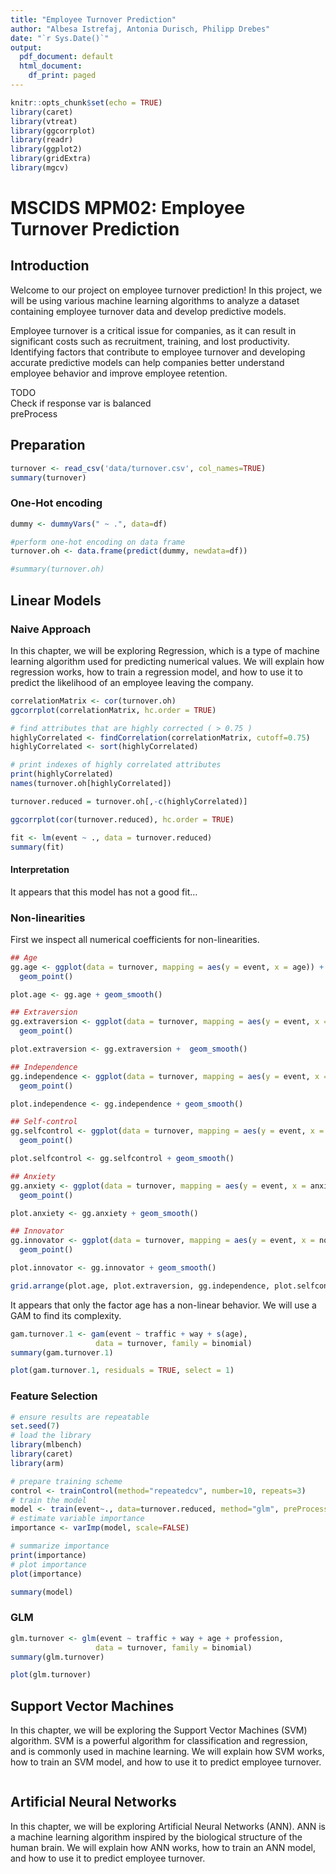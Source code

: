 ```yaml
---
title: "Employee Turnover Prediction"
author: "Albesa Istrefaj, Antonia Durisch, Philipp Drebes"
date: "`r Sys.Date()`"
output:
  pdf_document: default
  html_document:
    df_print: paged
---
```


```r
knitr::opts_chunk$set(echo = TRUE)
library(caret)
library(vtreat)
library(ggcorrplot)
library(readr)
library(ggplot2)
library(gridExtra)
library(mgcv)
```

# MSCIDS MPM02: Employee Turnover Prediction

## Introduction

Welcome to our project on employee turnover prediction! In this project, we will be using various machine learning algorithms to analyze a dataset containing employee turnover data and develop predictive models.

Employee turnover is a critical issue for companies, as it can result in significant costs such as recruitment, training, and lost productivity. Identifying factors that contribute to employee turnover and developing accurate predictive models can help companies better understand employee behavior and improve employee retention.

TODO\
Check if response var is balanced\
preProcess

## Preparation

```r
turnover <- read_csv('data/turnover.csv', col_names=TRUE)
summary(turnover)
```

### One-Hot encoding

```r
dummy <- dummyVars(" ~ .", data=df)

#perform one-hot encoding on data frame
turnover.oh <- data.frame(predict(dummy, newdata=df))

#summary(turnover.oh)
```

## Linear Models

### Naive Approach

In this chapter, we will be exploring Regression, which is a type of machine learning algorithm used for predicting numerical values. We will explain how regression works, how to train a regression model, and how to use it to predict the likelihood of an employee leaving the company.

```r
correlationMatrix <- cor(turnover.oh)
ggcorrplot(correlationMatrix, hc.order = TRUE)

# find attributes that are highly corrected ( > 0.75 )
highlyCorrelated <- findCorrelation(correlationMatrix, cutoff=0.75)
highlyCorrelated <- sort(highlyCorrelated)

# print indexes of highly correlated attributes
print(highlyCorrelated)
names(turnover.oh[highlyCorrelated])

turnover.reduced = turnover.oh[,-c(highlyCorrelated)]

ggcorrplot(cor(turnover.reduced), hc.order = TRUE)
```

```r
fit <- lm(event ~ ., data = turnover.reduced)
summary(fit)
```

#### Interpretation

It appears that this model has not a good fit...

### Non-linearities

First we inspect all numerical coefficients for non-linearities.

```r

## Age
gg.age <- ggplot(data = turnover, mapping = aes(y = event, x = age)) + 
  geom_point()

plot.age <- gg.age + geom_smooth()

## Extraversion
gg.extraversion <- ggplot(data = turnover, mapping = aes(y = event, x = extraversion)) + 
  geom_point()

plot.extraversion <- gg.extraversion +  geom_smooth()

## Independence
gg.independence <- ggplot(data = turnover, mapping = aes(y = event, x = independ)) + 
  geom_point()

plot.independence <- gg.independence + geom_smooth()

## Self-control
gg.selfcontrol <- ggplot(data = turnover, mapping = aes(y = event, x = selfcontrol)) + 
  geom_point()

plot.selfcontrol <- gg.selfcontrol + geom_smooth()

## Anxiety
gg.anxiety <- ggplot(data = turnover, mapping = aes(y = event, x = anxiety)) + 
  geom_point()

plot.anxiety <- gg.anxiety + geom_smooth()

## Innovator
gg.innovator <- ggplot(data = turnover, mapping = aes(y = event, x = novator)) + 
  geom_point()

plot.innovator <- gg.innovator + geom_smooth()

grid.arrange(plot.age, plot.extraversion, gg.independence, plot.selfcontrol, plot.anxiety, plot.innovator, ncol=2)
```

It appears that only the factor age has a non-linear behavior. We will use a GAM to find its complexity.

```r
gam.turnover.1 <- gam(event ~ traffic + way + s(age), 
                   data = turnover, family = binomial)
summary(gam.turnover.1)

plot(gam.turnover.1, residuals = TRUE, select = 1)
```

### Feature Selection

```r
# ensure results are repeatable
set.seed(7)
# load the library
library(mlbench)
library(caret)
library(arm)

# prepare training scheme
control <- trainControl(method="repeatedcv", number=10, repeats=3)
# train the model
model <- train(event~., data=turnover.reduced, method="glm", preProcess="scale", trControl=control)
# estimate variable importance
importance <- varImp(model, scale=FALSE)

# summarize importance
print(importance)
# plot importance
plot(importance)

summary(model)
```

### GLM

```r
glm.turnover <- glm(event ~ traffic + way + age + profession, 
                   data = turnover, family = binomial)
summary(glm.turnover)

plot(glm.turnover)
```

## Support Vector Machines

In this chapter, we will be exploring the Support Vector Machines (SVM) algorithm. SVM is a powerful algorithm for classification and regression, and is commonly used in machine learning. We will explain how SVM works, how to train an SVM model, and how to use it to predict employee turnover.

```r

```

## Artificial Neural Networks

In this chapter, we will be exploring Artificial Neural Networks (ANN). ANN is a machine learning algorithm inspired by the biological structure of the human brain. We will explain how ANN works, how to train an ANN model, and how to use it to predict employee turnover.

```r

```
